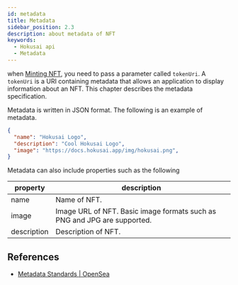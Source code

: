 ```yaml
---
id: metadata
title: Metadata
sidebar_position: 2.3
description: about metadata of NFT
keywords:
  - Hokusai api
  - Metadata
---
```


when [Minting NFT](nft/mint), you need to pass a parameter called `tokenUri`.
A `tokenUri` is a URI containing metadata that allows an application to display information about an NFT.
This chapter describes the metadata specification.

Metadata is written in JSON format.
The following is an example of metadata.

```json
{
  "name": "Hokusai Logo",
  "description": "Cool Hokusai Logo", 
  "image": "https://docs.hokusai.app/img/hokusai.png", 
}
```

Metadata can also include properties such as the following

|property|description|
|--|--|
|name|Name of NFT.|
|image|Image URL of NFT. Basic image formats such as PNG and JPG are supported.|
|description|Description of NFT.|

## References
- [Metadata Standards | OpenSea](https://docs.opensea.io/docs/metadata-standards)